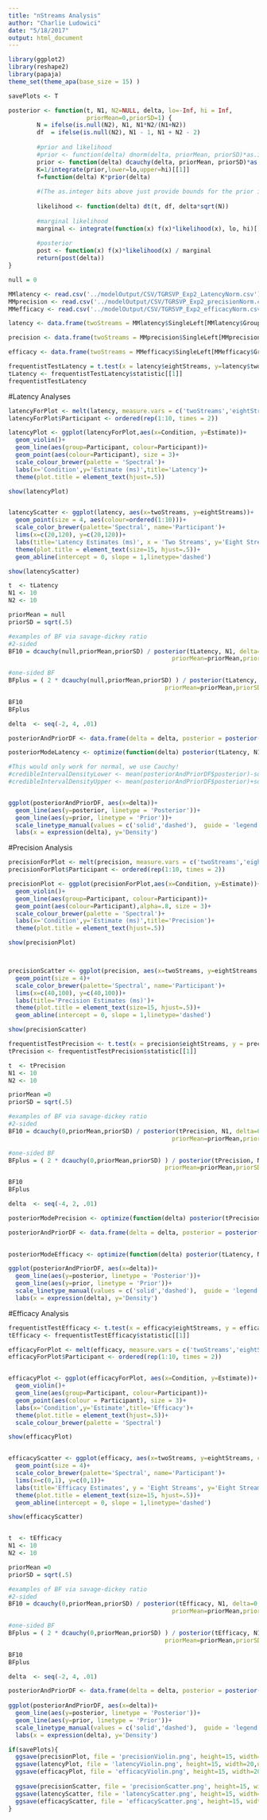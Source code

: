 ```yaml
---
title: "nStreams Analysis"
author: "Charlie Ludowici"
date: "5/18/2017"
output: html_document
---
```


```r
library(ggplot2)
library(reshape2)
library(papaja)
theme_set(theme_apa(base_size = 15) ) 

savePlots <- T

posterior <- function(t, N1, N2=NULL, delta, lo=-Inf, hi = Inf,
                      priorMean=0,priorSD=1) {
        N = ifelse(is.null(N2), N1, N1*N2/(N1+N2))
        df  = ifelse(is.null(N2), N1 - 1, N1 + N2 - 2)
        
        #prior and likelihood
        #prior <- function(delta) dnorm(delta, priorMean, priorSD)*as.integer(delta >= lo)*as.integer(delta <= hi) 
        prior <- function(delta) dcauchy(delta, priorMean, priorSD)*as.integer(delta >= lo)*as.integer(delta <= hi) 
        K=1/integrate(prior,lower=lo,upper=hi)[[1]]
        f=function(delta) K*prior(delta)
        
        #(The as.integer bits above just provide bounds for the prior if you want them)
      
        likelihood <- function(delta) dt(t, df, delta*sqrt(N))
        
        #marginal likelihood
        marginal <- integrate(function(x) f(x)*likelihood(x), lo, hi)[[1]]
        
        #posterior
        post <- function(x) f(x)*likelihood(x) / marginal
        return(post(delta))
}


```

```r

null = 0

MMlatency <- read.csv('../modelOutput/CSV/TGRSVP_Exp2_LatencyNorm.csv')
MMprecision <- read.csv('../modelOutput/CSV/TGRSVP_Exp2_precisionNorm.csv')
MMefficacy <- read.csv('../modelOutput/CSV/TGRSVP_Exp2_efficacyNorm.csv')

latency <- data.frame(twoStreams = MMlatency$SingleLeft[MMlatency$Group == 1], eightStreams = MMlatency$SingleLeft[MMlatency$Group == 2])

precision <- data.frame(twoStreams = MMprecision$SingleLeft[MMprecision$Group == 1], eightStreams = MMprecision$SingleLeft[MMprecision$Group == 2])

efficacy <- data.frame(twoStreams = MMefficacy$SingleLeft[MMefficacy$Group == 1], eightStreams = MMefficacy$SingleLeft[MMefficacy$Group == 2])

frequentistTestLatency = t.test(x = latency$eightStreams, y=latency$twoStreams, paired = T)
tLatency <- frequentistTestLatency$statistic[[1]]
frequentistTestLatency
```

#Latency Analyses

```r
latencyForPlot <- melt(latency, measure.vars = c('twoStreams','eightStreams'),variable.name = 'Condition', value.name = 'Estimate')
latencyForPlot$Participant <- ordered(rep(1:10, times = 2))

latencyPlot <- ggplot(latencyForPlot,aes(x=Condition, y=Estimate))+
  geom_violin()+
  geom_line(aes(group=Participant, colour=Participant))+
  geom_point(aes(colour=Participant), size = 3)+
  scale_colour_brewer(palette = 'Spectral')+
  labs(x='Condition',y='Estimate (ms)',title='Latency')+
  theme(plot.title = element_text(hjust=.5))

show(latencyPlot)


latencyScatter <- ggplot(latency, aes(x=twoStreams, y=eightStreams))+
  geom_point(size = 4, aes(colour=ordered(1:10)))+
  scale_color_brewer(palette='Spectral', name='Participant')+
  lims(x=c(20,120), y=c(20,120))+
  labs(title='Latency Estimates (ms)', x = 'Two Streams', y='Eight Streams')+
  theme(plot.title = element_text(size=15, hjust=.5))+
  geom_abline(intercept = 0, slope = 1,linetype='dashed')

show(latencyScatter)

t  <- tLatency
N1 <- 10
N2 <- 10

priorMean = null
priorSD = sqrt(.5)

#examples of BF via savage-dickey ratio
#2-sided
BF10 = dcauchy(null,priorMean,priorSD) / posterior(tLatency, N1, delta=null,
                                              priorMean=priorMean,priorSD=priorSD)

#one-sided BF
BFplus = ( 2 * dcauchy(null,priorMean,priorSD) ) / posterior(tLatency, N1, delta=null, lo=0,
                                            priorMean=priorMean,priorSD=priorSD)

BF10
BFplus

delta  <- seq(-2, 4, .01)

posteriorAndPriorDF <- data.frame(delta = delta, posterior = posterior(t,N1,delta=delta, priorMean=priorMean,priorSD=priorSD), prior = dcauchy(delta, priorMean,priorSD))

posteriorModeLatency <- optimize(function(delta) posterior(tLatency, N1, delta=delta, priorMean=priorMean, priorSD=priorSD), interval=c(-4,4),maximum = T)[[1]]

#This would only work for normal, we use Cauchy!
#credibleIntervalDensityLower <- mean(posteriorAndPriorDF$posterior)-sd(posteriorAndPriorDF$posterior)*1.96
#credibleIntervalDensityUpper <- mean(posteriorAndPriorDF$posterior)+sd(posteriorAndPriorDF$posterior)*1.96


ggplot(posteriorAndPriorDF, aes(x=delta))+
  geom_line(aes(y=posterior, linetype = 'Posterior'))+
  geom_line(aes(y=prior, linetype = 'Prior'))+
  scale_linetype_manual(values = c('solid','dashed'),  guide = 'legend', name = NULL)+
  labs(x = expression(delta), y='Density')
```

#Precision Analysis

```r
precisionForPlot <- melt(precision, measure.vars = c('twoStreams','eightStreams'),variable.name = 'Condition', value.name = 'Estimate')
precisionForPlot$Participant <- ordered(rep(1:10, times = 2))

precisionPlot <- ggplot(precisionForPlot,aes(x=Condition, y=Estimate))+
  geom_violin()+
  geom_line(aes(group=Participant, colour=Participant))+
  geom_point(aes(colour=Participant),alpha=.8, size = 3)+
  scale_colour_brewer(palette = 'Spectral')+
  labs(x='Condition',y='Estimate (ms)',title='Precision')+
  theme(plot.title = element_text(hjust=.5))

show(precisionPlot)



precisionScatter <- ggplot(precision, aes(x=twoStreams, y=eightStreams, colour=ordered(1:10)))+
  geom_point(size = 4)+
  scale_color_brewer(palette='Spectral', name='Participant')+
  lims(x=c(40,100), y=c(40,100))+
  labs(title='Precision Estimates (ms)')+
  theme(plot.title = element_text(size=15, hjust=.5))+
  geom_abline(intercept = 0, slope = 1,linetype='dashed')

show(precisionScatter)

frequentistTestPrecision <- t.test(x = precision$eightStreams, y = precision$twoStreams, paired = T)
tPrecision <- frequentistTestPrecision$statistic[[1]]

t  <- tPrecision
N1 <- 10
N2 <- 10

priorMean =0
priorSD = sqrt(.5)

#examples of BF via savage-dickey ratio
#2-sided
BF10 = dcauchy(0,priorMean,priorSD) / posterior(tPrecision, N1, delta=0,
                                              priorMean=priorMean,priorSD=priorSD)

#one-sided BF
BFplus = ( 2 * dcauchy(0,priorMean,priorSD) ) / posterior(tPrecision, N1, delta=0, lo=0,
                                            priorMean=priorMean,priorSD=priorSD)

BF10
BFplus

delta  <- seq(-4, 2, .01)

posteriorModePrecision <- optimize(function(delta) posterior(tPrecision, N1, delta=delta,priorMean=priorMean,priorSD=priorSD), interval=c(-4,4),maximum = T)[[1]]

posteriorAndPriorDF <- data.frame(delta = delta, posterior = posterior(t,N1,delta=delta,
                                                                       priorMean=priorMean,priorSD=priorSD), prior = dcauchy(delta, priorMean,priorSD))

posteriorModeEfficacy <- optimize(function(delta) posterior(tLatency, N1, delta=delta, priorMean=priorMean, priorSD=priorSD), interval=c(-4,4),maximum = T)[[1]]

ggplot(posteriorAndPriorDF, aes(x=delta))+
  geom_line(aes(y=posterior, linetype = 'Posterior'))+
  geom_line(aes(y=prior, linetype = 'Prior'))+
  scale_linetype_manual(values = c('solid','dashed'),  guide = 'legend', name = NULL)+
  labs(x = expression(delta), y='Density')


```

#Efficacy Analysis

```r
frequentistTestEfficacy <- t.test(x = efficacy$eightStreams, y = efficacy$twoStreams, paired = T)
tEfficacy <- frequentistTestEfficacy$statistic[[1]]

efficacyForPlot <- melt(efficacy, measure.vars = c('twoStreams','eightStreams'), variable.name = 'Condition',value.name = 'Estimate')
efficacyForPlot$Participant <- ordered(rep(1:10, times = 2))


efficacyPlot <- ggplot(efficacyForPlot, aes(x=Condition, y=Estimate))+
  geom_violin()+
  geom_line(aes(group=Participant, colour=Participant))+
  geom_point(aes(colour = Participant), size = 3)+
  labs(x='Condition',y='Estimate',title='Efficacy')+
  theme(plot.title = element_text(hjust=.5))+
  scale_colour_brewer(palette = 'Spectral')

show(efficacyPlot)


efficacyScatter <- ggplot(efficacy, aes(x=twoStreams, y=eightStreams, colour=ordered(1:10)))+
  geom_point(size = 4)+
  scale_color_brewer(palette='Spectral', name='Participant')+
  lims(x=c(0,1), y=c(0,1))+
  labs(title='Efficacy Estimates', y = 'Eight Streams', y='Eight Streams')+
  theme(plot.title = element_text(size=15, hjust=.5))+
  geom_abline(intercept = 0, slope = 1,linetype='dashed')

show(efficacyScatter)


t  <- tEfficacy
N1 <- 10
N2 <- 10

priorMean =0
priorSD = sqrt(.5)

#examples of BF via savage-dickey ratio
#2-sided
BF10 = dcauchy(0,priorMean,priorSD) / posterior(tEfficacy, N1, delta=0,
                                              priorMean=priorMean,priorSD=priorSD)

#one-sided BF
BFplus = ( 2 * dcauchy(0,priorMean,priorSD) ) / posterior(tEfficacy, N1, delta=0, lo=0,
                                            priorMean=priorMean,priorSD=priorSD)

BF10
BFplus

delta  <- seq(-2, 4, .01)

posteriorAndPriorDF <- data.frame(delta = delta, posterior = posterior(t,N1,delta=delta,
                                                                       priorMean=priorMean,priorSD=priorSD), prior = dcauchy(delta, priorMean,priorSD))
ggplot(posteriorAndPriorDF, aes(x=delta))+
  geom_line(aes(y=posterior, linetype = 'Posterior'))+
  geom_line(aes(y=prior, linetype = 'Prior'))+
  scale_linetype_manual(values = c('solid','dashed'),  guide = 'legend', name = NULL)+
  labs(x = expression(delta), y='Density')


```

```r
if(savePlots){
  ggsave(precisionPlot, file = 'precisionViolin.png', height=15, width=20,units='cm')
  ggsave(latencyPlot, file = 'latencyViolin.png', height=15, width=20,units='cm')
  ggsave(efficacyPlot, file = 'efficacyViolin.png', height=15, width=20,units='cm')
  
  ggsave(precisionScatter, file = 'precisionScatter.png', height=15, width=20,units='cm')
  ggsave(latencyScatter, file = 'latencyScatter.png', height=15, width=20,units='cm')
  ggsave(efficacyScatter, file = 'efficacyScatter.png', height=15, width=20,units='cm')
}
```